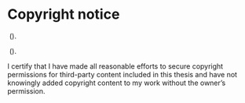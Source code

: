 # Copyright notice {-}


\emph{(Choose one of the following notices.)}

\emph{(Notice 1)}

\textcopyright { } \authorname\ (\number\the\year). 

\emph{The second notice certifies the appropriate use of any third-party material in the thesis. Students choosing to deposit their thesis into the restricted access section of the repository are not required to complete Notice 2.}

\emph{(Notice 2)}

\textcopyright { } \authorname\ (\number\the\year). 

I certify that I have made all reasonable efforts to secure copyright permissions for third-party content included in this thesis and have not knowingly added copyright content to my work without the owner's permission.

\newpage
